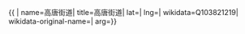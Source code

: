 {{ {{{1|PRC admin/showdata}}}|
name=高唐街道|
title=高唐街道|
lat=|
lng=|
wikidata=Q103821219|
wikidata-original-name=|
arg={{{arg|}}}}}